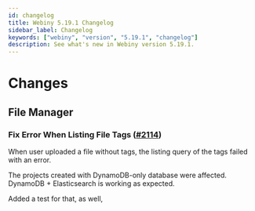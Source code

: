 ```yaml
---
id: changelog
title: Webiny 5.19.1 Changelog
sidebar_label: Changelog
keywords: ["webiny", "version", "5.19.1", "changelog"]
description: See what's new in Webiny version 5.19.1.
---
```


# Changes

## File Manager

### Fix Error When Listing File Tags ([#2114](https://github.com/webiny/webiny-js/pull/2114))

When user uploaded a file without tags, the listing query of the tags failed with an error.

The projects created with DynamoDB-only database were affected. DynamoDB + Elasticsearch is working as expected.

Added a test for that, as well,
